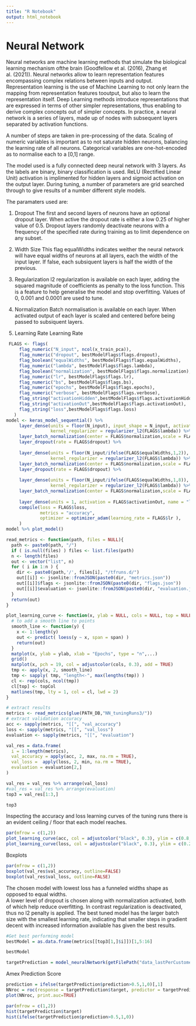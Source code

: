 ```yaml
---
title: "R Notebook"
output: html_notebook
---
```



# Neural Network
Neural networks are machine learning methods that simulate the biological learning mechanism ofthe brain (Goodfellow et al. (2016), Zhang et al. (2021)). Neural networks allow to learn representation features encompassing complex relations between inputs and output. Representation learning is the use of Machine Learning to not only learn the mapping from representation features tooutput, but also to learn the representation itself. Deep Learning methods introduce representations that are expressed in terms of other simpler representations, thus enabling to derive complex concepts out of simpler concepts. In practice, a neural network is a series of layers, made up of nodes with subsequent layers separated by activation functions.


A number of steps are taken in pre-processing of the data. 
Scaling of numeric variables is important as to not saturate hidden neurons, balancing the learning rate of all neurons.
Categorical variables are one-hot-encoded as to normalise each to a [0,1] range.


The model used is a fully connected deep neural network with 3 layers. As the labels are binary, binary classification is used. ReLU (Rectified Linear Unit) activation is implimented for hidden layers and sigmoid activation on the output layer.
During tuning, a number of parameters are grid searched through to give results of a number different style models. 


The paramaters used are:

1) Dropout
The first and second layers of neurons have an optional dropout layer. When active the dropout rate is either a low 0.25 of higher value of 0.5. Dropout layers randomly deactivate neurons with a frequency of the specified rate during training as to limit dependence on any subset. 

2) Width Size
This flag equalWidths indicates weither the neural network will have equal widths of neurons at all layers, each the width of the input layer.
If false, each subsiquent layers is half the width of the previous.

3) Regularization
l2 regularization is available on each layer, adding the squared magnitude of coefficients as penalty to the loss function.
This is a feature to help generalise the model and stop overfitting.
Values of 0, 0.001 and 0.0001 are used to tune.

4) Normalization
Batch normalisation is available on each layer. When activated output of each layer is scaled and centered before being passed to subsiquent layers.

5) Learning Rate 
Learning Rate 





```r
 FLAGS <- flags(
     flag_numeric("N_input", ncol(x_train_pca)),
     flag_numeric("dropout", bestModelFlags$flags.dropout),
     flag_boolean("equalWidths", bestModelFlags$flags.equalWidths),
     flag_numeric("lambda", bestModelFlags$flags.lambda),
     flag_boolean("normalization", bestModelFlags$flags.normalization),
     flag_numeric("lr", bestModelFlags$flags.lr),
     flag_numeric("bs", bestModelFlags$flags.bs),
     flag_numeric("epochs", bestModelFlags$flags.epochs),
     flag_numeric("verbose", bestModelFlags$flags.verbose),
     flag_string("activationHidden",bestModelFlags$flags.activationHidden),
     flag_string("activationOut",bestModelFlags$flags.activationOut),
     flag_string("loss",bestModelFlags$flags.loss)
   )
model <- keras_model_sequential() %>%
     layer_dense(units = floor(N_input), input_shape = N_input, activation = FLAGS$activationHidden, name = "layer_1",
                 kernel_regularizer = regularizer_l2(FLAGS$lambda)) %>%
     layer_batch_normalization(center = FLAGS$normalization,scale = FLAGS$normalization) %>%
     layer_dropout(rate = FLAGS$dropout) %>%
     
     layer_dense(units = floor(N_input/ifelse(FLAGS$equalWidths,1,2)), activation = FLAGS$activationHidden, name = "layer_2",
                 kernel_regularizer = regularizer_l2(FLAGS$lambda)) %>%
     layer_batch_normalization(center = FLAGS$normalization,scale = FLAGS$normalization) %>%
     layer_dropout(rate = FLAGS$dropout) %>%
     
     layer_dense(units = floor(N_input/ifelse(FLAGS$equalWidths,1,8)), activation = FLAGS$activationHidden, name = "layer_3",
                 kernel_regularizer = regularizer_l2(FLAGS$lambda)) %>%
     layer_batch_normalization(center = FLAGS$normalization,scale = FLAGS$normalization) %>%
     
     layer_dense(units = 1, activation = FLAGS$activationOut, name = "layer_out") %>%
     compile(loss = FLAGS$loss, 
             metrics = "accuracy",
             optimizer = optimizer_adam(learning_rate = FLAGS$lr ),
     )
model %>% plot_model()
```


```r
read_metrics <- function(path, files = NULL){
  path <- paste0(path, "/")
  if ( is.null(files) ) files <- list.files(path)
  n <- length(files)
  out <- vector("list", n)
  for ( i in 1:n ) {
    dir <- paste0(path,'/', files[i], "/tfruns.d/")
    out[[i]] <- jsonlite::fromJSON(paste0(dir, "metrics.json"))
    out[[i]]$flags <- jsonlite::fromJSON(paste0(dir, "flags.json"))
    out[[i]]$evaluation <- jsonlite::fromJSON(paste0(dir, "evaluation.json"))
  }
  return(out)
}

plot_learning_curve <- function(x, ylab = NULL, cols = NULL, top = NULL, topCol = "deepskyblue2", span = 0.4, ...){
  # to add a smooth line to points
  smooth_line <- function(y) {
    x <- 1:length(y)
    out <- predict( loess(y ~ x, span = span) )
    return(out)
  }
  matplot(x, ylab = ylab, xlab = "Epochs", type = "n",...)
  grid()
  matplot(x, pch = 19, col = adjustcolor(cols, 0.3), add = TRUE)
  tmp <- apply(x, 2, smooth_line)
  tmp <- sapply( tmp, "length<-", max(lengths(tmp)) )
  cl <- rep(cols, ncol(tmp))
  cl[top] <- topCol
  matlines(tmp, lty = 1, col = cl, lwd = 2)
}
```

```r
# extract results
metrics <- read_metrics(glue(PATH_DB,"NN_tuningRuns3/"))
# extract validation accuracy
acc <- sapply(metrics, "[[", "val_accuracy")
loss <- sapply(metrics, "[[", "val_loss")
evaluation <- sapply(metrics, "[[", "evaluation")
```


```r
val_res = data.frame(
  i = 1:length(metrics),
  val_accuracy = apply(acc, 2, max, na.rm = TRUE),
  val_loss =  apply(loss, 2, min, na.rm = TRUE),
  evaluation = evaluation[2,]
)

val_res = val_res %>% arrange(val_loss)
#val_res = val_res %>% arrange(evaluation)
top3 = val_res[1:3,]

top3
```


Inspecting the accuracy and loss learning curves of the tuning runs there is an evident ceiling / floor that each model reaches.    


```r
par(mfrow = c(1,2))
plot_learning_curve(acc, col = adjustcolor("black", 0.3), ylim = c(0.8, 0.9),ylab = "Val accuracy", top = top3$i)
plot_learning_curve(loss, col = adjustcolor("black", 0.3), ylim = c(0.2, 0.6),ylab = "Val loss", top = top3$i, topCol = 'orange')
```

Boxplots
```r
par(mfrow = c(1,2))
boxplot(val_res$val_accuracy, outline=FALSE)
boxplot(val_res$val_loss, outline=FALSE)
```

The chosen model with lowest loss has a funneled widths shape as opposed to equal widths.   
A lower level of dropout is chosen along with normalization activated, both of which help reduce overfitting.
In contrast regularization is deactivated, thus no l2 penalty is applied.
The best tuned model has the larger batch size with the smallest learning rate, indicating that smaller steps in gradient decent with increased information available has given the best results.


```r
#Get best performing model
bestModel = as.data.frame(metrics[[top3[1,]$i]])[1,5:16]

bestModel
```

```r
targetPrediction = model_neuralNetwork(getFilePath("data_lastPerCustomerID",".parquet"), tuning = FALSE, bestModelFlags = bestModel)
```

Amex Prediction Score

```r
prediction = ifelse(targetPrediction$prediction>0.5,1,0)[,1]
NNroc = roc(response = targetPrediction$target, predictor = targetPrediction$prediction)
plot(NNroc, print.auc=TRUE)
```

```r
par(mfrow = c(1,2))
hist(targetPrediction$target)
hist(ifelse(targetPrediction$prediction>0.5,1,0))
```
